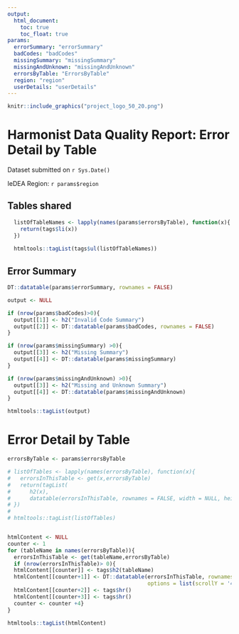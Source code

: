 ```yaml
---
output: 
  html_document:
    toc: true
    toc_float: true
params:
  errorSummary: "errorSummary"
  badCodes: "badCodes"
  missingSummary: "missingSummary"
  missingAndUnknown: "missingAndUnknown"
  errorsByTable: "ErrorsByTable" 
  region: "region"
  userDetails: "userDetails"
---
```



```r
knitr::include_graphics("project_logo_50_20.png")
```

# Harmonist Data Quality Report: Error Detail by Table

Dataset submitted on `r Sys.Date()`  

IeDEA Region: `r params$region`    

## Tables shared
```r

  listOfTableNames <- lapply(names(params$errorsByTable), function(x){
    return(tags$li(x))
  })
  
  htmltools::tagList(tags$ul(listOfTableNames))

```

## Error Summary

```r
DT::datatable(params$errorSummary, rownames = FALSE)

output <- NULL

if (nrow(params$badCodes)>0){
  output[[1]] <- h2("Invalid Code Summary")
  output[[2]] <- DT::datatable(params$badCodes, rownames = FALSE)
}

if (nrow(params$missingSummary) >0){
  output[[3]] <- h2("Missing Summary")
  output[[4]] <- DT::datatable(params$missingSummary)
}

if (nrow(params$missingAndUnknown) >0){
  output[[3]] <- h2("Missing and Unknown Summary")
  output[[4]] <- DT::datatable(params$missingAndUnknown)
}

htmltools::tagList(output)
```

# Error Detail by Table

```r

errorsByTable <- params$errorsByTable

# listOfTables <- lapply(names(errorsByTable), function(x){
#   errorsInThisTable <- get(x,errorsByTable)
#   return(tagList(
#      h2(x),
#      datatable(errorsInThisTable, rownames = FALSE, width = NULL, height = NULL)))
# })
# 
# htmltools::tagList(listOfTables)


htmlContent <- NULL
counter <- 1
for (tableName in names(errorsByTable)){
  errorsInThisTable <- get(tableName,errorsByTable)
  if (nrow(errorsInThisTable)> 0){
  htmlContent[[counter]] <- tags$h2(tableName)
  htmlContent[[counter+1]] <- DT::datatable(errorsInThisTable, rownames = FALSE, 
                                            options = list(scrollY = '450px', scrollX = TRUE))
  htmlContent[[counter+2]] <- tags$hr()
  htmlContent[[counter+3]] <- tags$hr()
  counter <- counter +4}
}

htmltools::tagList(htmlContent)
        
```
